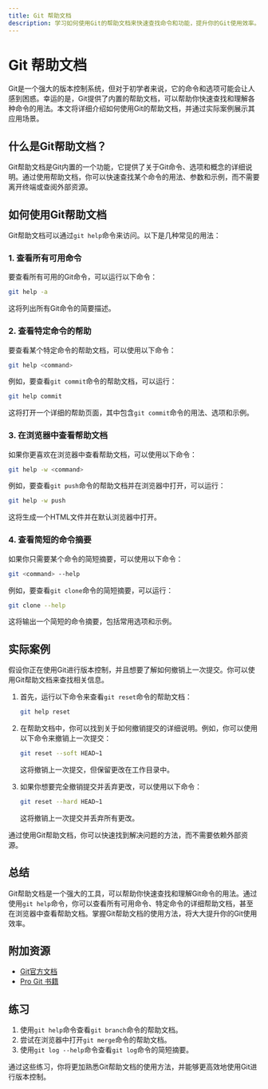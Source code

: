 ```yaml
---
title: Git 帮助文档
description: 学习如何使用Git的帮助文档来快速查找命令和功能，提升你的Git使用效率。
---
```


# Git 帮助文档

Git是一个强大的版本控制系统，但对于初学者来说，它的命令和选项可能会让人感到困惑。幸运的是，Git提供了内置的帮助文档，可以帮助你快速查找和理解各种命令的用法。本文将详细介绍如何使用Git的帮助文档，并通过实际案例展示其应用场景。

## 什么是Git帮助文档？

Git帮助文档是Git内置的一个功能，它提供了关于Git命令、选项和概念的详细说明。通过使用帮助文档，你可以快速查找某个命令的用法、参数和示例，而不需要离开终端或查阅外部资源。

## 如何使用Git帮助文档

Git帮助文档可以通过`git help`命令来访问。以下是几种常见的用法：

### 1. 查看所有可用命令

要查看所有可用的Git命令，可以运行以下命令：

```bash
git help -a
```

这将列出所有Git命令的简要描述。

### 2. 查看特定命令的帮助

要查看某个特定命令的帮助文档，可以使用以下命令：

```bash
git help <command>
```

例如，要查看`git commit`命令的帮助文档，可以运行：

```bash
git help commit
```

这将打开一个详细的帮助页面，其中包含`git commit`命令的用法、选项和示例。

### 3. 在浏览器中查看帮助文档

如果你更喜欢在浏览器中查看帮助文档，可以使用以下命令：

```bash
git help -w <command>
```

例如，要查看`git push`命令的帮助文档并在浏览器中打开，可以运行：

```bash
git help -w push
```

这将生成一个HTML文件并在默认浏览器中打开。

### 4. 查看简短的命令摘要

如果你只需要某个命令的简短摘要，可以使用以下命令：

```bash
git <command> --help
```

例如，要查看`git clone`命令的简短摘要，可以运行：

```bash
git clone --help
```

这将输出一个简短的命令摘要，包括常用选项和示例。

## 实际案例

假设你正在使用Git进行版本控制，并且想要了解如何撤销上一次提交。你可以使用Git帮助文档来查找相关信息。

1. 首先，运行以下命令来查看`git reset`命令的帮助文档：

   ```bash
   git help reset
   ```

2. 在帮助文档中，你可以找到关于如何撤销提交的详细说明。例如，你可以使用以下命令来撤销上一次提交：

   ```bash
   git reset --soft HEAD~1
   ```

   这将撤销上一次提交，但保留更改在工作目录中。

3. 如果你想要完全撤销提交并丢弃更改，可以使用以下命令：

   ```bash
   git reset --hard HEAD~1
   ```

   这将撤销上一次提交并丢弃所有更改。

通过使用Git帮助文档，你可以快速找到解决问题的方法，而不需要依赖外部资源。

## 总结

Git帮助文档是一个强大的工具，可以帮助你快速查找和理解Git命令的用法。通过使用`git help`命令，你可以查看所有可用命令、特定命令的详细帮助文档，甚至在浏览器中查看帮助文档。掌握Git帮助文档的使用方法，将大大提升你的Git使用效率。

## 附加资源

- [Git官方文档](https://git-scm.com/doc)
- [Pro Git 书籍](https://git-scm.com/book/en/v2)

## 练习

1. 使用`git help`命令查看`git branch`命令的帮助文档。
2. 尝试在浏览器中打开`git merge`命令的帮助文档。
3. 使用`git log --help`命令查看`git log`命令的简短摘要。

通过这些练习，你将更加熟悉Git帮助文档的使用方法，并能够更高效地使用Git进行版本控制。